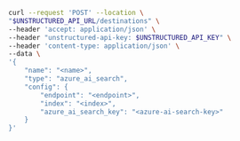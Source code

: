 ```bash curl
curl --request 'POST' --location \
"$UNSTRUCTURED_API_URL/destinations" \
--header 'accept: application/json' \
--header "unstructured-api-key: $UNSTRUCTURED_API_KEY" \
--header 'content-type: application/json' \
--data \
'{
    "name": "<name>",
    "type": "azure_ai_search",
    "config": {
        "endpoint": "<endpoint>",
        "index": "<index>",
        "azure_ai_search_key": "<azure-ai-search-key>"
    }
}'
```